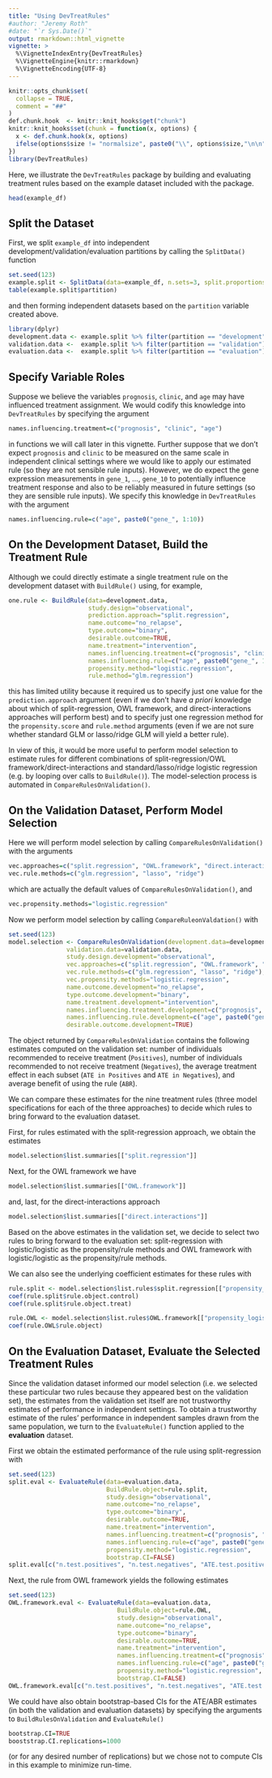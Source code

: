 ```yaml
---
title: "Using DevTreatRules"
#author: "Jeremy Roth"
#date: "`r Sys.Date()`"
output: rmarkdown::html_vignette
vignette: >
  %\VignetteIndexEntry{DevTreatRules}
  %\VignetteEngine{knitr::rmarkdown}
  %\VignetteEncoding{UTF-8}
---
```

```r
knitr::opts_chunk$set(
  collapse = TRUE,
  comment = "##"
)
def.chunk.hook  <- knitr::knit_hooks$get("chunk")
knitr::knit_hooks$set(chunk = function(x, options) {
  x <- def.chunk.hook(x, options)
  ifelse(options$size != "normalsize", paste0("\\", options$size,"\n\n", x, "\n\n \\normalsize"), x)
})
library(DevTreatRules)
```
Here, we illustrate the `DevTreatRules` package by building and evaluating treatment rules based on the example dataset included with the package.
```r
head(example_df)
```

## Split the Dataset
First, we split `example_df` into independent development/validation/evaluation partitions by calling the `SplitData()` function
```r
set.seed(123)
example.split <- SplitData(data=example_df, n.sets=3, split.proportions=c(0.5, 0.25, 0.25))
table(example.split$partition)
```
and then forming independent datasets based on the `partition` variable created above.
```r
library(dplyr)
development.data <- example.split %>% filter(partition == "development")
validation.data <-  example.split %>% filter(partition == "validation")
evaluation.data <-  example.split %>% filter(partition == "evaluation")
```
## Specify Variable Roles
Suppose we believe the variables `prognosis`, `clinic`, and `age` may have influenced treatment assignment. We would codify this knowledge into `DevTreatRules` by specifying the argument
```r
names.influencing.treatment=c("prognosis", "clinic", "age")
```
in functions we will call later in this vignette. Further suppose that we don't expect `prognosis` and `clinic` to be measured on the same scale in independent clinical settings where we would like to apply our estimated rule (so they are not sensible rule inputs). However, we do expect the gene expression measurements in `gene_1`, ..., `gene_10` to potentially influence treatment response and also to be reliably measured in future settings (so they are sensible rule inputs). We specify this knowledge in `DevTreatRules` with the argument
```r
names.influencing.rule=c("age", paste0("gene_", 1:10))
```

## On the Development Dataset, Build the Treatment Rule
Although we could directly estimate a single treatment rule on the development dataset with `BuildRule()` using, for example,
```r
one.rule <- BuildRule(data=development.data,
                      study.design="observational",
                      prediction.approach="split.regression",
                      name.outcome="no_relapse",
                      type.outcome="binary",
                      desirable.outcome=TRUE,
                      name.treatment="intervention",
                      names.influencing.treatment=c("prognosis", "clinic", "age"),
                      names.influencing.rule=c("age", paste0("gene_", 1:10)),
                      propensity.method="logistic.regression",
                      rule.method="glm.regression")
```
this has limited utility because it required us to specify just one value for the `prediction.approach` argument (even if we don't have *a priori* knowledge about which of split-regression, OWL framework, and direct-interactions approaches will perform best) and to specify just one regression method for the `propensity.score` and `rule.method` arguments (even if we are not sure whether standard GLM or lasso/ridge GLM will yield a better rule).

In view of this, it would be more useful to perform model selection to estimate rules for different combinations of split-regression/OWL framework/direct-interactions and standard/lasso/ridge logistic regression (e.g. by looping over calls to `BuildRule()`). The model-selection process is automated in `CompareRulesOnValidation()`.

## On the Validation Dataset, Perform Model Selection
Here we will perform model selection by calling `CompareRulesOnValidation()` with the arguments
```r
vec.approaches=c("split.regression", "OWL.framework", "direct.interactions")
vec.rule.methods=c("glm.regression", "lasso", "ridge")
```
which are actually the default values of `CompareRulesOnValidation()`, and
```r
vec.propensity.methods="logistic.regression"
```
Now we perform model selection by calling `CompareRuleonValdation()` with
```r
set.seed(123)
model.selection <- CompareRulesOnValidation(development.data=development.data,
                validation.data=validation.data,
                study.design.development="observational",
                vec.approaches=c("split.regression", "OWL.framework", "direct.interactions"),
                vec.rule.methods=c("glm.regression", "lasso", "ridge"),
                vec.propensity.methods="logistic.regression",
                name.outcome.development="no_relapse",
                type.outcome.development="binary",
                name.treatment.development="intervention",
                names.influencing.treatment.development=c("prognosis", "clinic", "age"),
                names.influencing.rule.development=c("age", paste0("gene_", 1:10)),
                desirable.outcome.development=TRUE)
```
The object returned by `CompareRulesOnValidation` contains the following estimates computed on the validation set: number of individuals recommended to receive treatment (`Positives`), number of individuals recommended to not receive treatment (`Negatives`), the average treatment effect in each subset (`ATE in Positives` and `ATE in Negatives`), and average benefit of using the rule (`ABR`).

We can compare these estimates for the nine treatment rules (three model specifications for each of the three approaches) to decide which rules to bring forward to the evaluation dataset.

First, for rules estimated with the split-regression approach, we obtain the estimates
```r
model.selection$list.summaries[["split.regression"]] 
```
Next, for the OWL framework we have
```r
model.selection$list.summaries[["OWL.framework"]] 
```
and, last, for the direct-interactions approach
```r
model.selection$list.summaries[["direct.interactions"]] 
```
Based on the above estimates in the validation set, we decide to select two rules to bring forward to the evaluation set: split-regression with logistic/logistic as the propensity/rule methods and OWL framework with logistic/logistic as the propensity/rule methods.

We can also see the underlying coefficient estimates for these rules with
```r
rule.split <- model.selection$list.rules$split.regression[["propensity_logistic.regression_rule_glm.regression"]]
coef(rule.split$rule.object.control)
coef(rule.split$rule.object.treat)
```

```r
rule.OWL <- model.selection$list.rules$OWL.framework[["propensity_logistic.regression_rule_glm.regression"]]
coef(rule.OWL$rule.object)
```

## On the Evaluation Dataset, Evaluate the Selected Treatment Rules
Since the validation dataset informed our model selection (i.e. we selected these particular two rules because they appeared best on the validation set), the estimates from the validation set itself are not trustworthy estimates of performance in independent settings. To obtain a trustworthy estimate of the rules' performance in independent samples drawn from the same population, we turn to the `EvaluateRule()` function applied to the **evaluation** dataset.

First we obtain the estimated performance of the rule using split-regression with
```r
set.seed(123)
split.eval <- EvaluateRule(data=evaluation.data,
                           BuildRule.object=rule.split,
                           study.design="observational",
                           name.outcome="no_relapse",
                           type.outcome="binary",
                           desirable.outcome=TRUE,
                           name.treatment="intervention",
                           names.influencing.treatment=c("prognosis", "clinic", "age"),
                           names.influencing.rule=c("age", paste0("gene_", 1:10)),
                           propensity.method="logistic.regression",
                           bootstrap.CI=FALSE)
split.eval[c("n.test.positives", "n.test.negatives", "ATE.test.positives", "ATE.test.negatives", "ABR")]
```
Next, the rule from OWL framework yields the following estimates
```r
set.seed(123)
OWL.framework.eval <- EvaluateRule(data=evaluation.data,
                              BuildRule.object=rule.OWL,
                              study.design="observational",
                              name.outcome="no_relapse",
                              type.outcome="binary",
                              desirable.outcome=TRUE,
                              name.treatment="intervention",
                              names.influencing.treatment=c("prognosis", "clinic", "age"),
                              names.influencing.rule=c("age", paste0("gene_", 1:10)),
                              propensity.method="logistic.regression",
                              bootstrap.CI=FALSE)
OWL.framework.eval[c("n.test.positives", "n.test.negatives", "ATE.test.positives", "ATE.test.negatives", "ABR")]
```
We could have also obtain bootstrap-based CIs for the ATE/ABR estimates (in both the validation and evaluation datasets) by specifying the arguments to `BuildRulesOnValidation` and `EvaluateRule()`
```r
bootstrap.CI=TRUE
booststrap.CI.replications=1000
```
(or for any desired number of replications) but we chose not to compute CIs in this example to minimize run-time.
